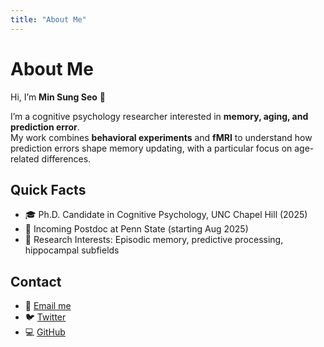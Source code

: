 ```yaml
---
title: "About Me"
---
```


# About Me

Hi, I’m **Min Sung Seo** 👋  

I’m a cognitive psychology researcher interested in **memory, aging, and prediction error**.  
My work combines **behavioral experiments** and **fMRI** to understand how prediction errors shape memory updating, with a particular focus on age-related differences.  

## Quick Facts
- 🎓 Ph.D. Candidate in Cognitive Psychology, UNC Chapel Hill (2025)  
- 📍 Incoming Postdoc at Penn State (starting Aug 2025)  
- 🧠 Research Interests: Episodic memory, predictive processing, hippocampal subfields  

## Contact
- 📧 [Email me](mailto:your@email.com)  
- 🐦 [Twitter](https://twitter.com/)  
- 💻 [GitHub](https://github.com/msungseo/minsungseo)  